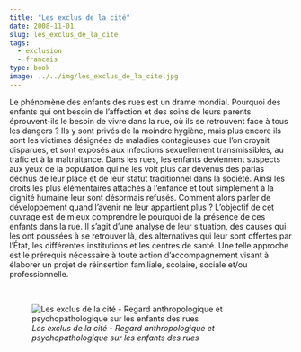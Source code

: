 ```yaml
---
title: "Les exclus de la cité"
date: 2008-11-01
slug: les_exclus_de_la_cite
tags:
  - exclusion
  - francais
type: book
image: ../../img/les_exclus_de_la_cite.jpg
---
```


Le phénomène des enfants des rues est un drame mondial.
Pourquoi des enfants qui ont besoin de l’affection et des soins de leurs parents éprouvent-ils le besoin de vivre dans la rue, où ils se retrouvent face à tous les dangers ?
Ils y sont privés de la moindre hygiène, mais plus encore ils sont les victimes désignées de maladies contagieuses que l’on croyait disparues, et sont exposés aux infections sexuellement transmissibles, au trafic et à la maltraitance.
Dans les rues, les enfants deviennent suspects aux yeux de la population qui ne les voit plus car devenus des parias déchus de leur place et de leur statut traditionnel dans la société.
Ainsi les droits les plus élémentaires attachés à l’enfance et tout simplement à la dignité humaine leur sont désormais refusés. Comment alors parler de développement quand l’avenir ne leur appartient plus ?
L’objectif de cet ouvrage est de mieux comprendre le pourquoi de la présence de ces enfants dans la rue.
Il s’agit d’une analyse de leur situation, des causes qui les ont poussées à se retrouver là, des alternatives qui leur sont offertes par l’État, les différentes institutions et les centres de santé.
Une telle approche est le prérequis nécessaire à toute action d’accompagnement visant à élaborer un projet de réinsertion familiale, scolaire, sociale et/ou professionnelle.

<br>

![_Les exclus de la cité - Regard anthropologique et psychopathologique sur les enfants des rues_](../../img/les_exclus_de_la_cite.jpg)

